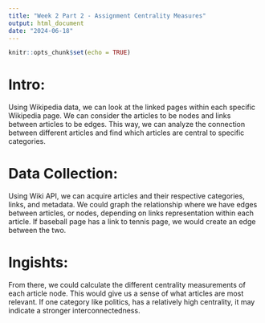 ```yaml
---
title: "Week 2 Part 2 - Assignment Centrality Measures"
output: html_document
date: "2024-06-18"
---
```


```r
knitr::opts_chunk$set(echo = TRUE)
```

# Intro:

Using Wikipedia data, we can look at the linked pages within each specific Wikipedia page. We can consider the articles to be nodes and links between articles to be edges. This way, we can analyze the connection between different articles and find which articles are central to specific categories.

# Data Collection:

Using Wiki API, we can acquire articles and their respective categories, links, and metadata. We could graph the relationship where we have edges between articles, or nodes, depending on links representation within each article. If baseball page has a link to tennis page, we would create an edge between the two.

# Ingishts:

From there, we could calculate the different centrality measurements of each article node. This would give us a sense of what articles are most relevant. If one category like politics, has a relatively high centrality, it may indicate a stronger interconnectedness.


